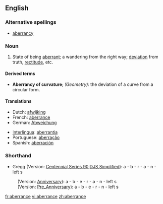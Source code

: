==English==

===Alternative spellings===
* [[aberrancy]]

===Noun===
{{en-noun}}

# State of being [[aberrant]]; a wandering from the right way; [[deviation]] from truth, [[rectitude]], etc.

====Derived terms====
*'''Aberrancy of curvature'''; ''(Geometry):'' the deviation of a curve from a circular form.

====Translations====
{{trans-top|state of being aberrant; a wandering from the right way; deviation from truth, rectitude}}
*Dutch: [[afwijking]] {{f}}
*French: [[aberrance]] {{f}}
*German: [[Abweichung]] {{f}}
{{trans-mid}}
*[[Interlingua]]: [[aberrantia]]
*Portuguese: [[aberração]] {{f}}
*Spanish: [[aberración]] {{f}}
{{trans-bottom}}

===Shorthand===
* Gregg (Version: [http://en.wikipedia.org/wiki/Gregg_Shorthand#Centennial_Gregg_Shorthand Centennial],[http://en.wikipedia.org/wiki/Gregg_Shorthand#Series_90_Gregg_Shorthand  Series 90],[http://en.wikipedia.org/wiki/Gregg_Shorthand#Diamond_Jubilee_Gregg_Shorthand  DJS],[http://en.wikipedia.org/wiki/Gregg_Shorthand#Simplified_Gregg_Shorthand Simplified]): a - b - r - a - n - left s
: (Version: [http://en.wikipedia.org/wiki/Gregg_Shorthand#Anniversary_Gregg_Shorthand Anniversary]): a - b - e - r - a - n - left s
: (Version: [http://en.wikipedia.org/wiki/Gregg_Shorthand#Pre_Anniversary_Gregg_Shorthand Pre_Anniversary]): a - b - e - r - n - left s

[[fr:aberrance]]
[[vi:aberrance]]
[[zh:aberrance]]